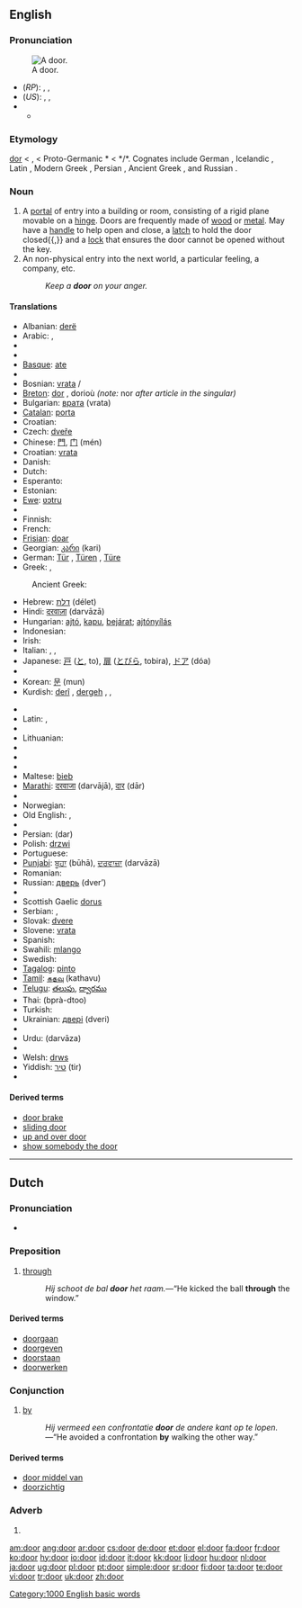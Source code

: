 {{wikipedia|Door (disambiguation)}}
==English==

{{rank|myself|morning|money|275|door|round|kind|form}}

===Pronunciation===
[[Image:Doorway La Ronce National Trust for Jersey.jpg|thumb|right|A door.]]
*(''RP''): {{AHD|dô}}, {{IPA|/dɔː/}}, {{SAMPA|/dO:/}}
*(''US''): {{AHD|dôr}}, {{IPA|/dɔːɹ/, /doʊɹ/}}, {{SAMPA|/dO:r/}}
*{{audio|en-us-door.ogg|Audio (US)}}
**{{IPAchar|[[rhymes:English:-ɔː(r)|Rhymes: -ɔː(r)]]}}

===Etymology===
{{ME.}} [[dor]] < {{OE.}} {{term|duru||door}}, {{term|dor||gate}} < Proto-Germanic *{{term||dur-}} < {{PIE.}} *{{term||dhwer-}}/*{{term||dhwor-|doorway, door, gate}}. Cognates include German {{term|Tür}}, Icelandic {{term|dyrr}}, Latin {{term|foris}}, Modern Greek {{term|sc=Grek|θύρα|tr=thýra}}, Persian {{term|sc=fa-Arab|در|tr=dar}}, Ancient Greek {{term|sc=polytonic|θύρα|tr=thúra}}, and Russian {{term|sc=Cyrl|дверь|tr=dver’}}.

===Noun===
{{wikipedia}}
{{en-noun}}

# A [[portal]] of entry into a building or room, consisting of a rigid plane movable on a [[hinge]]. Doors are frequently made of [[wood]] or [[metal]]. May have a [[handle]] to help open and close, a [[latch]] to hold the door closed{{,}} and a [[lock]] that ensures the door cannot be opened without the key.
# An non-physical entry into the next world, a particular feeling, a company, etc.
#: ''Keep a '''door''' on your anger.''

====Translations====
{{trans-top|portal of entry into a building or room}}
* Albanian: [[derë]]
* Arabic: {{Arab|[[باب|بَابٌ]]}} {{IPAchar|(bāb)}} {{m}}, {{Arab|[[باب|أبْوَاب]]}} {{IPAchar|(’abwāb)}} {{p}}
* {{trreq|Aramaic}}
* {{trreq|Armenian}}
* [[Basque]]: [[ate]]
* {{trreq|Bengali}}
* Bosnian: [[vrata]] {{f|s}}/{{p}}
* [[Breton]]: [[dor]] {{f}}, dorioù {{p}} ''(note:'' nor ''after article in the singular)''
* Bulgarian: [[врата]] (vrata) {{n|p}}
* [[Catalan]]: [[porta]] {{f}}
* Croatian: {{t-|hr|vrata|f}}
* Czech: [[dveře]]  {{f|p}}
* Chinese: [[門]], [[门]] (mén)
* Croatian: [[vrata]] {{n|p}}
* Danish: {{t-|da|dør}}
* Dutch: {{t+|nl|deur|f}}
* Esperanto: {{t+|eo|pordo|xs=Esperanto}}
* Estonian: {{t+|et|uks}}
* [[Ewe]]: [[ʋɔtru]] {{n}}
* {{trreq|Faroese}}
* Finnish: {{t+|fi|ovi}}
* French: {{t+|fr|porte|f}}
* [[Frisian]]: [[doar]]
* Georgian: [[კარი]] (kari)
* German: [[Tür]] {{f}}, [[Türen]] {{p}}, [[Türe]] {{f}}
* Greek: {{t+|el|πόρτα|f|tr=pórta|sc=Grek}}, {{t+|el|θύρα|f|tr=thýra|sc=Grek}}
: Ancient Greek: {{t+|el|θύρα|f|tr=thýra|sc=Grek}}
* Hebrew: [[דלת]] (délet) {{f}}
* Hindi: [[दरवाज़ा]] (darvāzā) {{m}}
* Hungarian: [[ajtó]], [[kapu]], [[bejárat]]; [[ajtónyílás]]
* Indonesian: {{t-|id|pintu|xs=Indonesian}}
* Irish: {{t-|ga|doras|xs=Irish}}
* Italian: {{t+|it|porta|f}}, {{t-|it|portiera|f}}, {{t+|it|sportello|m}}
* Japanese: [[戸]] ([[と]], to), [[扉]] ([[とびら]], tobira), [[ドア]] (dóa)
* {{trreq|Kannada}}
* Korean: [[문]] (mun)
* Kurdish: [[derî]] {{m}}, [[dergeh]] {{m}}, {{KUchar|[[ده‌رگا]]}}, {{KUchar|[[قاپی]]}}
{{trans-mid}}
* {{trreq|Lao}}
* Latin: {{t-|la|ostium|n}}, {{t+|la|ianua|f}}
* {{trreq|Latvian}}
* Lithuanian: {{t-|lt|durys|xs=Lithuanian}}
* {{trreq|Lower Sorbian}}
* {{trreq|Malay}}
* {{trreq|Malayalam}}
* Maltese: [[bieb]] {{m}}
* [[Marathi]]: [[दरवाजा]] (darvājā), [[दार]] (dār)
* {{trreq|Mongolian}}
* Norwegian: {{t-|no|dør|m}}
* Old English: {{t+|ang|duru|xs=Old English}}, {{t-|ang|dor|xs=Old English}}
* {{trreq|Oriya}}
* Persian: {{FAchar|[[در]]}} (dar)
* Polish: [[drzwi]] {{n|p}}
* Portuguese: {{t+|pt|porta|f}}
* [[Punjabi]]: [[ਬੂਹਾ]] (būhā), [[ਦਰਵਾਜ਼ਾ]] (darvāzā)
* Romanian: {{t-|ro|uşă|f}}
* Russian: [[дверь]] (dver’) {{f}}
* {{trreq|Sanskrit}}
* Scottish Gaelic [[dorus]] {{m}}
* Serbian: {{t-|sr|врата|f|sc=Cyrl}}, {{t-|sr|vrata|f}}
* Slovak: [[dvere]] {{f|p}}
* Slovene: [[vrata]] {{n|p}}
* Spanish: {{t+|es|puerta|f}}
* Swahili: [[mlango]]
* Swedish: {{t+|sv|dörr|c}}
* [[Tagalog]]: [[pinto]]
* [[Tamil]]: [[கதவு]] (kathavu)
* [[Telugu]]: [[తలుపు]], [[ద్వారము]]
* Thai: {{Thai|[[ประตู]]}} (bprà-dtoo)
* Turkish: {{t+|tr|kapı}}
* Ukrainian: [[двері]] (dveri) {{f|p}}
* {{trreq|Upper Sorbian}}
* Urdu: {{URchar|[[دروازہ]]}} (darvāza) {{m}}
* {{trreq|Vietnamese}}
* Welsh: [[drws]]
* Yiddish: [[טיר]] (tir) {{f}}
* {{trreq|Zulu}}
{{trans-bottom}}

====Derived terms====
* [[door brake]]
* [[sliding door]]
* [[up and over door]]
* [[show somebody the door]]

[[Category:1000 English basic words]]

----

==Dutch==

===Pronunciation===
*{{IPA|lang=nl|/doːr/}}

===Preposition===
{{infl|nl|preposition}}

# [[through]]
#: ''Hij schoot de bal '''door''' het raam.''—“He kicked the ball '''through''' the window.”

====Derived terms====
* [[doorgaan]]
* [[doorgeven]]
* [[doorstaan]]
* [[doorwerken]]

===Conjunction===
{{infl|nl|conjunction}}

# [[by]]
#: ''Hij vermeed een confrontatie '''door''' de andere kant op te lopen.''—“He avoided a confrontation '''by''' walking the other way.”

====Derived terms====
* [[door middel van]]
* [[doorzichtig]]

===Adverb===
{{infl|nl|adverb}}

# {{defn|Dutch}} <!-- ... don't know how to explain this right now -->

[[am:door]]
[[ang:door]]
[[ar:door]]
[[cs:door]]
[[de:door]]
[[et:door]]
[[el:door]]
[[fa:door]]
[[fr:door]]
[[ko:door]]
[[hy:door]]
[[io:door]]
[[id:door]]
[[it:door]]
[[kk:door]]
[[li:door]]
[[hu:door]]
[[nl:door]]
[[ja:door]]
[[ug:door]]
[[pl:door]]
[[pt:door]]
[[simple:door]]
[[sr:door]]
[[fi:door]]
[[ta:door]]
[[te:door]]
[[vi:door]]
[[tr:door]]
[[uk:door]]
[[zh:door]]